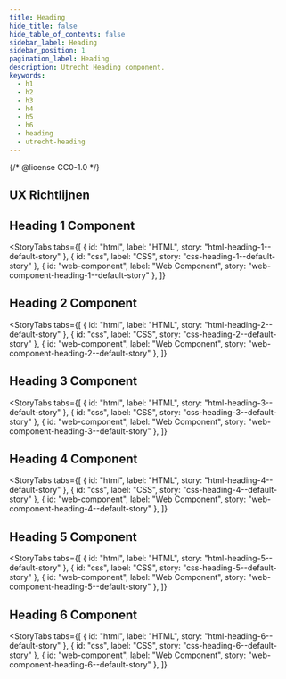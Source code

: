 ```yaml
---
title: Heading
hide_title: false
hide_table_of_contents: false
sidebar_label: Heading
sidebar_position: 1
pagination_label: Heading
description: Utrecht Heading component.
keywords:
  - h1
  - h2
  - h3
  - h4
  - h5
  - h6
  - heading
  - utrecht-heading
---
```


{/* @license CC0-1.0 */}


## UX Richtlijnen

<Markdown headingLevel={3}>
  <Readme />
</Markdown>

## Heading 1 Component

<StoryTabs
  tabs={[
    { id: "html", label: "HTML", story: "html-heading-1--default-story" },
    { id: "css", label: "CSS", story: "css-heading-1--default-story" },
    { id: "web-component", label: "Web Component", story: "web-component-heading-1--default-story" },
  ]}
></StoryTabs>

## Heading 2 Component

<StoryTabs
  tabs={[
    { id: "html", label: "HTML", story: "html-heading-2--default-story" },
    { id: "css", label: "CSS", story: "css-heading-2--default-story" },
    { id: "web-component", label: "Web Component", story: "web-component-heading-2--default-story" },
  ]}
></StoryTabs>

## Heading 3 Component

<StoryTabs
  tabs={[
    { id: "html", label: "HTML", story: "html-heading-3--default-story" },
    { id: "css", label: "CSS", story: "css-heading-3--default-story" },
    { id: "web-component", label: "Web Component", story: "web-component-heading-3--default-story" },
  ]}
></StoryTabs>

## Heading 4 Component

<StoryTabs
  tabs={[
    { id: "html", label: "HTML", story: "html-heading-4--default-story" },
    { id: "css", label: "CSS", story: "css-heading-4--default-story" },
    { id: "web-component", label: "Web Component", story: "web-component-heading-4--default-story" },
  ]}
></StoryTabs>

## Heading 5 Component

<StoryTabs
  tabs={[
    { id: "html", label: "HTML", story: "html-heading-5--default-story" },
    { id: "css", label: "CSS", story: "css-heading-5--default-story" },
    { id: "web-component", label: "Web Component", story: "web-component-heading-5--default-story" },
  ]}
></StoryTabs>

## Heading 6 Component

<StoryTabs
  tabs={[
    { id: "html", label: "HTML", story: "html-heading-6--default-story" },
    { id: "css", label: "CSS", story: "css-heading-6--default-story" },
    { id: "web-component", label: "Web Component", story: "web-component-heading-6--default-story" },
  ]}
></StoryTabs>
